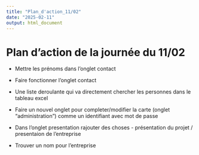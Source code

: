 ```yaml
---
title: "Plan_d'action_11/02"
date: "2025-02-11"
output: html_document
---
```


# Plan d'action de la journée du 11/02

- Mettre les prénoms dans l'onglet contact

- Faire fonctionner l'onglet contact

- Une liste deroulante qui va directement chercher les personnes dans le tableau excel 

- Faire un nouvel onglet pour completer/modifier la carte (onglet "administration") comme un identifiant avec mot de passe 


- Dans l'onglet presentation rajouter des choses - présentation du projet / presentaion de l'entreprise

- Trouver un nom pour l'entreprise
